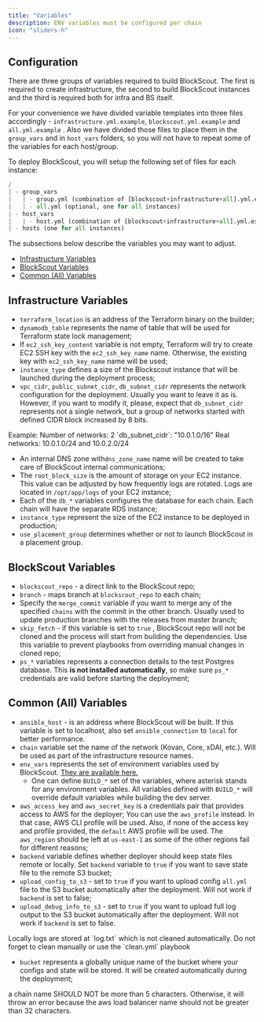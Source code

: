 ```yaml
---
title: "Variables"
description: ENV variables must be configured per chain
icon: "sliders-h"
---
```


## Configuration

There are three groups of variables required to build BlockScout. The first is required to create infrastructure, the second to build BlockScout instances and the third is required both for infra and BS itself.

For your convenience we have divided variable templates into three files accordingly - `infrastructure.yml.example`, `blockscout.yml.example` and `all.yml.example` . Also we have divided those files to place them in the `group_vars` and in `host_vars` folders, so you will not have to repeat some of the variables for each host/group.

To deploy BlockScout, you will setup the following set of files for each instance:

```python
/
| - group_vars
|   | - group.yml (combination of [blockscout+infrastructure+all].yml.example)
|   | - all.yml (optional, one for all instances)
| - host_vars
|   | - host.yml (combination of [blockscout+infrastructure+all].yml.example)
| - hosts (one for all instances)
```

The subsections below describe the variables you may want to adjust.

* [Infrastructure Variables](/setup/deployment/ansible-deployment/variables#infrastructure-variables)
* [BlockScout Variables](/setup/deployment/ansible-deployment/variables#blockscout-detail-variables)
* [Common (All) Variables](/setup/deployment/ansible-deployment/variables#common-variables)

## Infrastructure Variables

* `terraform_location` is an address of the Terraform binary on the builder;
* `dynamodb_table` represents the name of table that will be used for Terraform state lock management;
* If `ec2_ssh_key_content` variable is not empty, Terraform will try to create EC2 SSH key with the `ec2_ssh_key_name` name. Otherwise, the existing key with `ec2_ssh_key_name` name will be used;
* `instance_type` defines a size of the Blockscout instance that will be launched during the deployment process;
* `vpc_cidr`, `public_subnet_cidr`, `db_subnet_cidr` represents the network configuration for the deployment. Usually you want to leave it as is. However, if you want to modify it, please, expect that `db_subnet_cidr` represents not a single network, but a group of networks started with defined CIDR block increased by 8 bits.

<Info>
Example: Number of networks: 2 `db_subnet_cidr`: "10.0.1.0/16" Real networks: 10.0.1.0/24 and 10.0.2.0/24

</Info>

* An internal DNS zone with`dns_zone_name` name will be created to take care of BlockScout internal communications;
* The `root_block_size` is the amount of storage on your EC2 instance. This value can be adjusted by how frequently logs are rotated. Logs are located in `/opt/app/logs` of your EC2 instance;
* Each of the `db_*` variables configures the database for each chain. Each chain will have the separate RDS instance;
* `instance_type` represent the size of the EC2 instance to be deployed in production;
* `use_placement_group` determines whether or not to launch BlockScout in a placement group.

## BlockScout Variables

* `blockscout_repo` - a direct link to the BlockScout repo;
* `branch` - maps branch at `blockscout_repo` to each chain;
* Specify the `merge_commit` variable if you want to merge any of the specified `chains` with the commit in the other branch. Usually used to update production branches with the releases from master branch;
* `skip_fetch` - if this variable is set to `true` , BlockScout repo will not be cloned and the process will start from building the dependencies. Use this variable to prevent playbooks from overriding manual changes in cloned repo;
* `ps_*` variables represents a connection details to the test Postgres database. This **is not installed automatically**, so make sure `ps_*` credentials are valid before starting the deployment;

## Common (All) Variables

* `ansible_host` - is an address where BlockScout will be built. If this variable is set to localhost, also set `ansible_connection` to `local` for better performance.
* `chain` variable set the name of the network (Kovan, Core, xDAI, etc.). Will be used as part of the infrastructure resource names.
* `env_vars` represents the set of environment variables used by BlockScout. [They are available here.](/setup/env-variables)
  * One can define `BUILD_*` set of the variables, where asterisk stands for any environment variables. All variables defined with `BUILD_*` will override default variables while building the dev server.
* `aws_access_key` and `aws_secret_key` is a credentials pair that provides access to AWS for the deployer; You can use the `aws_profile` instead. In that case, AWS CLI profile will be used. Also, if none of the access key and profile provided, the `default` AWS profile will be used. The `aws_region` should be left at `us-east-1` as some of the other regions fail for different reasons;
* `backend` variable defines whether deployer should keep state files remote or locally. Set `backend` variable to `true` if you want to save state file to the remote S3 bucket;
* `upload_config_to_s3` - set to `true` if you want to upload config `all.yml` file to the S3 bucket automatically after the deployment. Will not work if `backend` is set to false;
* `upload_debug_info_to_s3` - set to `true` if you want to upload full log output to the S3 bucket automatically after the deployment. Will not work if `backend` is set to false.

<Warning>
Locally logs are stored at `log.txt` which is not cleaned automatically. Do not forget to clean manually or use the `clean.yml` playbook

</Warning>

* `bucket` represents a globally unique name of the bucket where your configs and state will be stored. It will be created automatically during the deployment;

<Warning>
a chain name SHOULD NOT be more than 5 characters. Otherwise, it will throw an error because the aws load balancer name should not be greater than 32 characters.

</Warning>